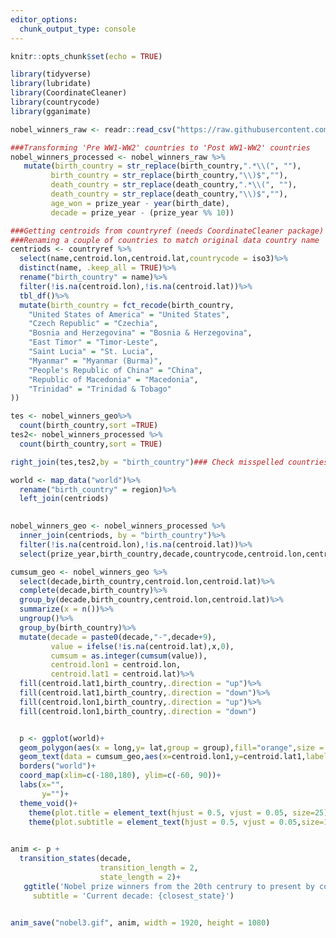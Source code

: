 ---
editor_options: 
  chunk_output_type: console
---

```{r setup, include=FALSE}
knitr::opts_chunk$set(echo = TRUE)
```

```{r}
library(tidyverse)
library(lubridate)
library(CoordinateCleaner)
library(countrycode)
library(gganimate)

nobel_winners_raw <- readr::read_csv("https://raw.githubusercontent.com/rfordatascience/tidytuesday/master/data/2019/2019-05-14/nobel_winners.csv")

###Transforming 'Pre WW1-WW2' countries to 'Post WW1-WW2' countries
nobel_winners_processed <- nobel_winners_raw %>%
   mutate(birth_country = str_replace(birth_country,".*\\(", ""),
         birth_country = str_replace(birth_country,"\\)$",""),
         death_country = str_replace(death_country,".*\\(", ""),
         death_country = str_replace(death_country,"\\)$",""),
         age_won = prize_year - year(birth_date),
         decade = prize_year - (prize_year %% 10))

```
```{r}
###Getting centroids from countryref (needs CoordinateCleaner package)
###Renaming a couple of countries to match original data country name
centriods <- countryref %>%
  select(name,centroid.lon,centroid.lat,countrycode = iso3)%>%
  distinct(name, .keep_all = TRUE)%>%
  rename("birth_country" = name)%>%
  filter(!is.na(centroid.lon),!is.na(centroid.lat))%>%
  tbl_df()%>%
  mutate(birth_country = fct_recode(birth_country,
    "United States of America" = "United States",
    "Czech Republic" = "Czechia",
    "Bosnia and Herzegovina" = "Bosnia & Herzegovina",
    "East Timor" = "Timor-Leste",
    "Saint Lucia" = "St. Lucia",
    "Myanmar" = "Myanmar (Burma)",
    "People's Republic of China" = "China",
    "Republic of Macedonia" = "Macedonia",
    "Trinidad" = "Trinidad & Tobago"
))

tes <- nobel_winners_geo%>%
  count(birth_country,sort =TRUE)
tes2<- nobel_winners_processed %>%
  count(birth_country,sort = TRUE)

right_join(tes,tes2,by = "birth_country")### Check misspelled countries between datasets

world <- map_data("world")%>%
  rename("birth_country" = region)%>%
  left_join(centriods)

 
nobel_winners_geo <- nobel_winners_processed %>%
  inner_join(centriods, by = "birth_country")%>%
  filter(!is.na(centroid.lon),!is.na(centroid.lat))%>%
  select(prize_year,birth_country,decade,countrycode,centroid.lon,centroid.lat)

cumsum_geo <- nobel_winners_geo %>%
  select(decade,birth_country,centroid.lon,centroid.lat)%>%
  complete(decade,birth_country)%>%
  group_by(decade,birth_country,centroid.lon,centroid.lat)%>%
  summarize(x = n())%>%
  ungroup()%>%
  group_by(birth_country)%>%
  mutate(decade = paste0(decade,"-",decade+9),
         value = ifelse(!is.na(centroid.lat),x,0),
         cumsum = as.integer(cumsum(value)),
         centroid.lon1 = centroid.lon,
         centroid.lat1 = centroid.lat)%>%
  fill(centroid.lat1,birth_country,.direction = "up")%>%
  fill(centroid.lat1,birth_country,.direction = "down")%>%
  fill(centroid.lon1,birth_country,.direction = "up")%>%
  fill(centroid.lon1,birth_country,.direction = "down")


  p <- ggplot(world)+
  geom_polygon(aes(x = long,y= lat,group = group),fill="orange",size = 1, color = "white")+
  geom_text(data = cumsum_geo,aes(x=centroid.lon1,y=centroid.lat1,label = round(cumsum)),size = 6)+
  borders("world")+
  coord_map(xlim=c(-180,180), ylim=c(-60, 90))+
  labs(x="",
       y="")+
  theme_void()+
    theme(plot.title = element_text(hjust = 0.5, vjust = 0.05, size=25)) +
    theme(plot.subtitle = element_text(hjust = 0.5, vjust = 0.05,size=15))
    

anim <- p +
  transition_states(decade,
                    transition_length = 2,
                    state_length = 2)+
   ggtitle('Nobel prize winners from the 20th centrury to present by country of birth',
     subtitle = 'Current decade: {closest_state}')


anim_save("nobel3.gif", anim, width = 1920, height = 1080)
```






